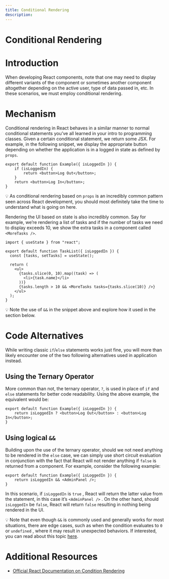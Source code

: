 ```yaml
---
title: Conditional Rendering
description:
---
```

# Conditional Rendering

# Introduction

When developing React components, note that one may need to display different variants of the component or sometimes another component altogether depending on the active user, type of data passed in, etc. In these scenarios, we must employ conditional rendering.

# Mechanism

Conditional rendering in React behaves in a similar manner to normal conditional statements you’ve all learned in your intro to programming classes. Given a certain conditional statement, we return some JSX. For example, in the following snippet, we display the appropriate button depending on whether the application is in a logged in state as defined by `props`.

```tsx
export default function Example({ isLoggedIn }) {
	if (isLoggedIn) {
		return <button>Log Out</button>;
	}
	return <button>Log In</button>;
}
```

💡 As conditional rendering based on `props` is an incredibly common pattern seen across React development, you should most definitely take the time to understand what is going on here.

Rendering the UI based on state is also incredibly common. Say for example, we’re rendering a list of tasks and if the number of tasks we need to display exceeds 10, we show the extra tasks in a component called `<MoreTasks />`.

```tsx
import { useState } from "react";

export default function TaskList({ isLoggedIn }) {
  const [tasks, setTasks] = useState();

  return (
    <ul>
      {tasks.slice(0, 10).map((task) => (
        <li>{task.name}</li>
      ))}
      {tasks.length > 10 && <MoreTasks tasks={tasks.slice(10)} />}
    </ul>
  );
}
```

💡 Note the use of `&&` in the snippet above and explore how it used in the section below.


# Code Alternatives

While writing classic `if`/`else` statements works just fine, you will more than likely encounter one of the two following alternatives used in application instead.

## Using the Ternary Operator

More common than not, the ternary operator, `?`, is used in place of `if` and `else` statements for better code readability. Using the above example, the equivalent would be:

```tsx
export default function Example({ isLoggedIn }) {
	return isLoggedIn ? <button>Log Out</button> : <button>Log In</button>;
}
```

## Using logical `&&`

Building upon the use of the ternary operator, should we not need anything to be rendered in the `else` case, we can simply use short circuit evaluation in conjunction with the fact that React will not render anything if `false` is returned from a component. For example, consider the following example:

```tsx
export default function Example({ isLoggedIn }) {
	return isLoggedIn && <AdminPanel />;
}
```

In this scenario, if `isLoggedIn` is `true` , React will return the latter value from the statement, in this case it’s `<AdminPanel />` . On the other hand, should `isLoggedIn` be `false`, React will return `false` resulting in nothing being rendered in the UI.

💡 Note that even though `&&` is commonly used and generally works for most situations, there are edge cases, such as when the condition evaluates to `0` or `undefined` , where it may result in unexpected behaviors. If interested, you can read about this topic [here](https://medium.com/geekculture/stop-using-for-conditional-rendering-in-react-a0f7b96200f8#bd50).


# Additional Resources

- [Official React Documentation on Condition Rendering](https://react.dev/learn/conditional-rendering)
